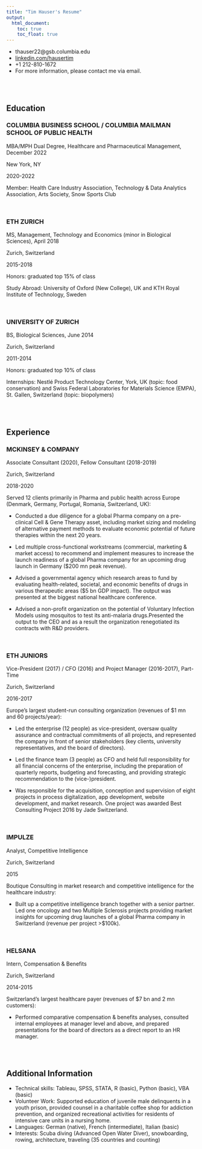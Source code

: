 ---
title: "Tim Hauser's Resume"
output: 
  html_document:
    toc: true
    toc_float: true
---

- <i class="fa fa-envelope"></i> thauser22@gsb.columbia.edu
- <i class="fa fa-linkedin"></i> [linkedin.com/hausertim](https://linkedin.com/in/hausertim/)
- <i class="fa fa-phone"></i> +1 212-810-1672
- For more information, please contact me via email.

<br>
<br>

Education
--------------------------------------------------------------------------------

### COLUMBIA BUSINESS SCHOOL / COLUMBIA MAILMAN SCHOOL OF PUBLIC HEALTH

MBA/MPH Dual Degree, Healthcare and Pharmaceutical Management, December 2022

New York, NY

2020-2022

Member: Health Care Industry Association, Technology & Data Analytics Association, Arts Society, Snow Sports Club

<br>

### ETH ZURICH

MS, Management, Technology and Economics (minor in Biological Sciences), April 2018

Zurich, Switzerland

2015-2018

Honors: graduated top 15% of class

Study Abroad: University of Oxford (New College), UK and KTH Royal Institute of Technology, Sweden

<br>

### UNIVERSITY OF ZURICH

BS, Biological Sciences, June 2014

Zurich, Switzerland

2011-2014

Honors: graduated top 10% of class

Internships: Nestlé Product Technology Center, York, UK (topic: food conservation) and Swiss Federal Laboratories for Materials Science (EMPA), St. Gallen, Switzerland (topic: biopolymers)

<br>
<br>

Experience
--------------------------------------------------------------------------------

### MCKINSEY & COMPANY

Associate Consultant (2020), Fellow Consultant (2018-2019)

Zurich, Switzerland

2018-2020

Served 12 clients primarily in Pharma and public health across Europe (Denmark, Germany, Portugal, Romania, Switzerland, UK):

 * Conducted a due diligence for a global Pharma company on a pre-clinical Cell & Gene Therapy asset, including market sizing and modeling of alternative payment methods to evaluate economic potential of future therapies within the next 20 years.

 * Led multiple cross-functional workstreams (commercial, marketing & market access) to recommend and implement measures to increase the launch readiness of a global Pharma company for an upcoming drug launch in Germany ($200 mn peak revenue).

 * Advised a governmental agency which research areas to fund by evaluating health-related, societal, and economic benefits of drugs in various therapeutic areas ($5 bn GDP impact). The output was presented at the biggest national healthcare conference.

 * Advised a non-profit organization on the potential of Voluntary Infection Models using mosquitos to test its anti-malaria drugs.Presented the output to the CEO and as a result the organization renegotiated its contracts with R&D providers.

<br>

### ETH JUNIORS

Vice-President (2017) / CFO (2016) and Project Manager (2016-2017), Part-Time

Zurich, Switzerland

2016-2017

Europe’s largest student-run consulting organization (revenues of $1 mn and 60 projects/year):

 * Led the enterprise (12 people) as vice-president, oversaw quality assurance and contractual commitments of all projects, and represented the company in front of senior stakeholders (key clients, university representatives, and the board of directors).

 * Led the finance team (3 people) as CFO and held full responsibility for all financial concerns of the enterprise, including the preparation of quarterly reports, budgeting and forecasting, and providing strategic recommendation to the (vice-)president.

 * Was responsible for the acquisition, conception and supervision of eight projects in process digitalization, app development, website development, and market research. One project was awarded Best Consulting Project 2016 by Jade Switzerland.

<br>

### IMPULZE

Analyst, Competitive Intelligence

Zurich, Switzerland

2015

Boutique Consulting in market research and competitive intelligence for the healthcare industry:

 * Built up a competitive intelligence branch together with a senior partner. Led one oncology and two Multiple Sclerosis projects providing market insights for upcoming drug launches of a global Pharma company in Switzerland (revenue per project >$100k).

<br>

### HELSANA

Intern, Compensation & Benefits

Zurich, Switzerland

2014-2015

Switzerland’s largest healthcare payer (revenues of $7 bn and 2 mn customers):

 * Performed comparative compensation & benefits analyses, consulted internal employees at manager level and above, and prepared presentations for the board of directors as a direct report to an HR manager.

<br>
<br>

Additional Information
--------------------------------------------------------------------------------

 * Technical skills: Tableau, SPSS, STATA, R (basic), Python (basic), VBA (basic)
 * Volunteer Work: Supported education of juvenile male delinquents in a youth prison, provided counsel in a charitable coffee shop for addiction prevention, and organized recreational activities for residents of intensive care units in a nursing home.
 * Languages: German (native), French (intermediate), Italian (basic)
 * Interests: Scuba diving (Advanced Open Water Diver), snowboarding, rowing, architecture, traveling (35 countries and counting)